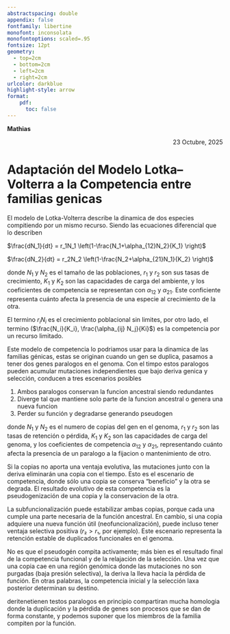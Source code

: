 ```yaml
---
abstractspacing: double
appendix: false
fontfamily: libertine
monofont: inconsolata
monofontoptions: scaled=.95
fontsize: 12pt
geometry: 
  - top=2cm
  - bottom=2cm
  - left=2cm
  - right=2cm
urlcolor: darkblue
highlight-style: arrow
format: 
    pdf:
      toc: false
---
```


<div style="text-align: left;">
**Mathias**
</div>
<div style="text-align: right;">
23 Octubre, 2025
</div>

# Adaptación del Modelo Lotka–Volterra a la Competencia entre familias genicas

El modelo de Lotka-Volterra describe la dinamica de dos especies compitiendo por un mismo recurso. Siendo las ecuaciones diferencial que lo describen

$\frac{dN_1}{dt} = r_1N_1 \left(1-\frac{N_1+\alpha_{12}N_2}{K_1} \right)$

$\frac{dN_2}{dt} = r_2N_2 \left(1-\frac{N_2+\alpha_{21}N_1}{K_2} \right)$

donde $N_1$ y $N_2$ es el tamaño de las poblaciones, $r_1$ y $r_2$ son sus tasas de crecimiento, $K_1$ y $K_2$ son las capacidades de carga del ambiente, y los coeficientes de competencia se representan con $\alpha_{12}$ y $\alpha_{21}$. Este conficiente representa cuánto afecta la presencia de una especie al crecimiento de la otra.

El termino $r_i N_i$ es el crecimiento poblacional sin limites, por otro lado, el termino ($\frac{N_i}{K_i}, \frac{\alpha_{ij} N_j}{Ki}$) es la competencia por un recurso limitado.

Este modelo de competencia lo podriamos usar para la dinamica de las familias génicas, estas se originan cuando un gen se duplica, pasamos a tener dos genes paralogos en el genoma. Con el timpo estos paralogos pueden acumular mutaciones independientes que bajo deriva genica y selección, conducen a tres escenarios posibles

1. Ambos paralogos conservan la funcion ancestral siendo redundantes
2. Diverge tal que mantiene solo parte de la funcion ancestral o genera una nueva funcion
3. Perder su función y degradarse generando pseudogen

donde $N_1$ y $N_2$ es el numero de copias del gen en el genoma, $r_1$ y $r_2$ son las tasas de retención o pérdida, $K_1$ y $K_2$ son las capacidades de carga del genoma, y los coeficientes de competencia $\alpha_{12}$ y $\alpha_{21}$, representando cuánto afecta la presencia de un paralogo a la fijacion o mantenimiento de otro.

Si la copias no aporta una ventaja evolutiva, las mutaciones junto con la deriva eliminarán una copia con el tiempo. Esto es el escenario de competencia, donde sólo una copia se conserva "beneficio" y la otra se degrada. El resultado evolutivo de esta competencia es la pseudogenización de una copia y la conservacion de la otra.

La subfuncionalización puede estabilizar ambas copias, porque cada una cumple una parte necesaria de la función ancestral. En cambio, si una copia adquiere una nueva función útil (neofuncionalización), puede incluso tener ventaja selectiva positiva ($r₂ > r₁$, por ejemplo). Este escenario representa la retención estable de duplicados funcionales en el genoma.

No es que el pseudogén compita activamente; más bien es el resultado final de la competencia funcional y de la relajación de la selección.
Una vez que una copia cae en una región genómica donde las mutaciones no son purgadas (baja presión selectiva), la deriva la lleva hacia la pérdida de función.
En otras palabras, la competencia inicial y la selección laxa posterior determinan su destino.

deritenetienen testos paralogos en principio compartiran mucha homologia donde la duplicación y la pérdida de genes son procesos que se dan de forma constante, y podemos suponer que los miembros de la familia compiten por la función.